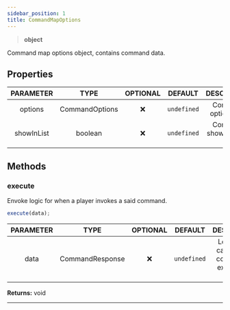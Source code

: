 ```yaml
---
sidebar_position: 1
title: CommandMapOptions
---
```


> **<Link to="https://developer.mozilla.org/en-US/docs/Web/JavaScript/Reference/Global_Objects/Object">object</Link>**

Command map options object, contains command data.

## Properties

| PARAMETER | TYPE | OPTIONAL | DEFAULT | DESCRIPTION |
| :-------: | :--: | :------: | :-----: | :---------: |
| options | <Link to="/docs/typedefs/commandoptions">CommandOptions</Link> | ❌ | `undefined` | Command option data. |
| showInList | <Link to="https://developer.mozilla.org/en-US/docs/Web/JavaScript/Reference/Global_Objects/Boolean">boolean</Link> | ❌ | `undefined` | Command shown in help list. |

## Methods

### execute
Envoke logic for when a player invokes a said command.

```js
execute(data);
```

| PARAMETER | TYPE | OPTIONAL | DEFAULT | DESCRIPTION |
| :-------: | :--: | :------: | :-----: | :---------: |
| data | <Link to="/docs/typedefs/commandresponse">CommandResponse</Link> | ❌ | `undefined` | Logic to be called when command is executed in game. |

**Returns:** void

___
